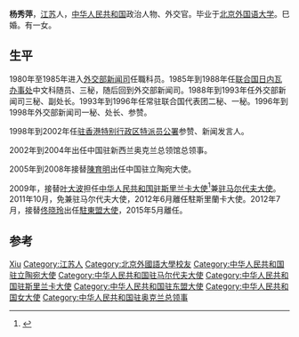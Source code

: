 '''杨秀萍'''，[[江苏|江苏]]人，[[中华人民共和国|中华人民共和国]]政治人物、外交官。毕业于[[北京外国语大学|北京外国语大学]]。巳婚。有一女。

== 生平 ==
1980年至1985年进入[[中华人民共和国外交部新闻司|外交部新闻司]]任職科员。1985年到1988年任[[联合国日内瓦办事处|联合国日内瓦办事处]]中文科随员、三秘，随后回到外交部新闻司。1988年到1993年任外交部新闻司三秘、副处长。1993年到1996年任常驻联合国代表团二秘、一秘。1996年到1998年外交部新闻司一秘、处长、参赞。

1998年到2002年任[[中华人民共和国外交部驻香港特别行政区特派员公署|驻香港特别行政区特派员公署]]参赞、新闻发言人。

2002年到2004年出任中国驻新西兰奥克兰总领馆总领事。

2005年到2008年接替[[陳育明|陳育明]]出任中国驻立陶宛大使。

2009年，接替[[叶大波|叶大波]]担任[[中国驻斯里兰卡大使列表|中华人民共和国驻斯里兰卡大使]]<ref>{{cite web|author=中华人民共和国外交部|title=中国驻斯里兰卡历任大使|url=http://www.mfa.gov.cn/chn/pds/ziliao/wjrw/2167/2168/t9143.htm|publisher=中华人民共和国外交部|accessdate=2012-03-07|archive-date=2019-07-13|archive-url=https://web.archive.org/web/20190713203934/https://www.mfa.gov.cn/web/|dead-url=no}}</ref>兼[[中国驻马尔代夫大使列表|驻马尔代夫大使]]。2011年10月，免兼驻马尔代夫大使，2012年6月離任駐斯里蘭卡大使。2012年7月，接替[[佟晓玲|佟晓玲]]出任[[中国驻东盟使团大使列表|駐東盟大使]]，2015年5月離任。

== 参考 ==
{{reflist}}

{{start box}}
{{s-dip}}
{{succession box|[[陈育明|陈育明]]|[[佟明涛|佟明涛]]|[[中国驻立陶宛大使列表|中华人民共和国驻立陶宛大使]]|2002年3月－2005年1月}}
{{succession box|[[叶大波|叶大波]]|[[吳江浩|吳江浩]]<br />[[余洪耀|余洪耀]]|[[中国驻斯里兰卡大使列表|中华人民共和国驻斯里兰卡大使]]<br /><small>兼駐[[中國駐馬爾代夫大使列表|馬爾代夫]]</small>|2009年2月－2012年6月}}
{{succession box|[[佟曉玲|佟曉玲]]|[[徐步_(外交官)|徐步]]|[[中国驻东盟使团大使列表|中华人民共和国駐-{zh-cn:东盟; zh-hk:東盟; zh-tw:東南亞國協}-大使]]|2012年7月－2015年5月}}
{{end box}}
{{中华人民共和国政治人物小作品}}

{{Authority control}}
{{DEFAULTSORT:Yang杨}}
[[Category:杨姓|Xiu]]
[[Category:江苏人|Category:江苏人]]
[[Category:北京外國語大學校友|Category:北京外國語大學校友]]
[[Category:中华人民共和国驻立陶宛大使|Category:中华人民共和国驻立陶宛大使]]
[[Category:中华人民共和国驻马尔代夫大使|Category:中华人民共和国驻马尔代夫大使]]
[[Category:中华人民共和国驻斯里兰卡大使|Category:中华人民共和国驻斯里兰卡大使]]
[[Category:中华人民共和国驻东盟大使|Category:中华人民共和国驻东盟大使]]
[[Category:中华人民共和国女大使|Category:中华人民共和国女大使]]
[[Category:中华人民共和国驻奥克兰总领事|Category:中华人民共和国驻奥克兰总领事]]